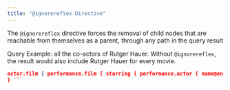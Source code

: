 ```yaml
---
title: "@ignorereflex Directive"
---
```


The `@ignorereflex` directive forces the removal of child nodes that are
reachable from themselves as a parent, through any path in the query result

Query Example: all the co-actors of Rutger Hauer. Without `@ignorereflex`, the
result would also include Rutger Hauer for every movie.

````json { coactors(func: eq(name@en, "Rutger Hauer")) @ignorereflex {
actor.film { performance.film { starring { performance.actor { name@en } } } } }
} ```
````
